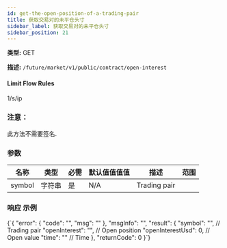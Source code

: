 ```yaml
---
id: get-the-open-position-of-a-trading-pair
title: 获取交易对的未平仓头寸
sidebar_label: 获取交易对的未平仓头寸
sidebar_position: 21
---
```


**类型:** GET

**描述:** `/future/market/v1/public/contract/open-interest`

#### **Limit Flow Rules**

1/s/ip

### 注意：

此方法不需要签名.

### 参数

| 名称   | 类型   | 必需 | 默认值值值值 | 描述  | 范围 |
| ------ | ------ | --------- | ------- | ------------ | ------ |
| symbol | 字符串 | 是      | N/A     | Trading pair |        |

### 响应 示例


<CodeBlock language="json" title="响应">
  {`{
  "error": {
    "code": "",
    "msg": ""
  },
  "msgInfo": "",
  "result": {
    "symbol": "",          // Trading pair
    "openInterest": "",    // Open position
    "openInterestUsd": 0,  // Open value
    "time": ""             // Time
  },
  "returnCode": 0
}`}
</CodeBlock>
